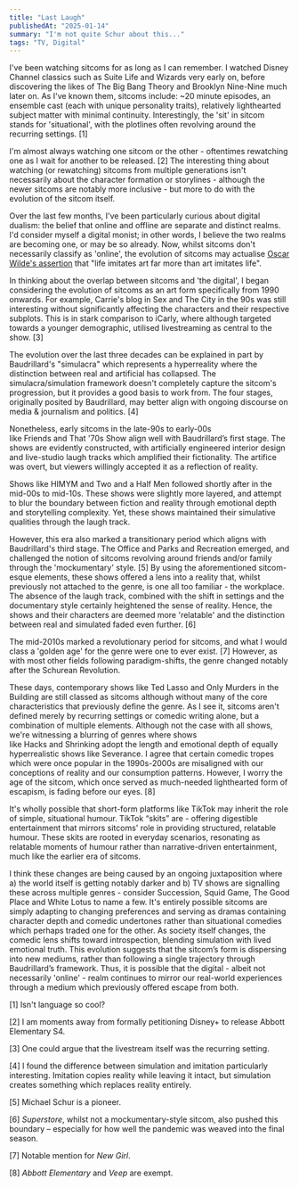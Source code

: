 ```yaml
---
title: "Last Laugh"
publishedAt: "2025-01-14"
summary: "I'm not quite Schur about this..."
tags: "TV, Digital"
---
```


I've been watching sitcoms for as long as I can remember. I watched Disney Channel classics such as Suite Life and Wizards very early on, before discovering the likes of The Big Bang Theory and Brooklyn Nine-Nine much later on. As I've known them, sitcoms include: ~20 minute episodes, an ensemble cast (each with unique personality traits), relatively lighthearted subject matter with minimal continuity. Interestingly, the 'sit' in sitcom stands for 'situational', with the plotlines often revolving around the recurring settings. \[1\]

I'm almost always watching one sitcom or the other - oftentimes rewatching one as I wait for another to be released. \[2\] The interesting thing about watching (or rewatching) sitcoms from multiple generations isn't necessarily about the character formation or storylines - although the newer sitcoms are notably more inclusive - but more to do with the evolution of the sitcom itself.

Over the last few months, I've been particularly curious about digital dualism: the belief that online and offline are separate and distinct realms. I'd consider myself a digital monist; in other words, I believe the two realms are becoming one, or may be so already. Now, whilst sitcoms don't necessarily classify as 'online', the evolution of sitcoms may actualise [Oscar Wilde's assertion](http://virgil.org/dswo/courses/novel/wilde-lying.pdf) that "life imitates art far more than art imitates life".

In thinking about the overlap between sitcoms and 'the digital', I began considering the evolution of sitcoms as an art form specifically from 1990 onwards. For example, Carrie's blog in Sex and The City in the 90s was still interesting without significantly affecting the characters and their respective subplots. This is in stark comparison to iCarly, where although targeted towards a younger demographic, utilised livestreaming as central to the show. \[3\]

The evolution over the last three decades can be explained in part by Baudrillard's "simulacra" which represents a hyperreality where the distinction between real and artificial has collapsed. The simulacra/simulation framework doesn't completely capture the sitcom's progression, but it provides a good basis to work from. The four stages, originally posited by Baudrillard, may better align with ongoing discourse on media & journalism and politics. \[4\]

Nonetheless, early sitcoms in the late-90s to early-00s like Friends and That '70s Show align well with Baudrillard’s first stage. The shows are evidently constructed, with artificially engineered interior design and live-studio laugh tracks which amplified their fictionality. The artifice was overt, but viewers willingly accepted it as a reflection of reality.

Shows like HIMYM and Two and a Half Men followed shortly after in the mid-00s to mid-10s. These shows were slightly more layered, and attempt to blur the boundary between fiction and reality through emotional depth and storytelling complexity. Yet, these shows maintained their simulative qualities through the laugh track.

However, this era also marked a transitionary period which aligns with Baudrillard's third stage. The Office and Parks and Recreation emerged, and challenged the notion of sitcoms revolving around friends and/or family through the 'mockumentary' style. \[5\] By using the aforementioned sitcom-esque elements, these shows offered a lens into a reality that, whilst previously not attached to the genre, is one all too familiar - the workplace. The absence of the laugh track, combined with the shift in settings and the documentary style certainly heightened the sense of reality. Hence, the shows and their characters are deemed more 'relatable' and the distinction between real and simulated faded even further. \[6\]

The mid-2010s marked a revolutionary period for sitcoms, and what I would class a 'golden age' for the genre were one to ever exist. \[7\] However, as with most other fields following paradigm-shifts, the genre changed notably after the Schurean Revolution.

These days, contemporary shows like Ted Lasso and Only Murders in the Building are still classed as sitcoms although without many of the core characteristics that previously define the genre. As I see it, sitcoms aren't defined merely by recurring settings or comedic writing alone, but a combination of multiple elements. Although not the case with all shows, we're witnessing a blurring of genres where shows like Hacks and Shrinking adopt the length and emotional depth of equally hyperrealistic shows like Severance. I agree that certain comedic tropes which were once popular in the 1990s-2000s are misaligned with our conceptions of reality and our consumption patterns. However, I worry the age of the sitcom, which once served as much-needed lighthearted form of escapism, is fading before our eyes. [8]

It's wholly possible that short-form platforms like TikTok may inherit the role of simple, situational humour. TikTok “skits” are - offering digestible entertainment that mirrors sitcoms' role in providing structured, relatable humour. These skits are rooted in everyday scenarios, resonating as relatable moments of humour rather than narrative-driven entertainment, much like the earlier era of sitcoms.

I think these changes are being caused by an ongoing juxtaposition where a) the world itself is getting notably darker and b) TV shows are signalling these across multiple genres - consider Succession, Squid Game, The Good Place and White Lotus to name a few. It's entirely possible sitcoms are simply adapting to changing preferences and serving as dramas containing character depth and comedic undertones rather than situational comedies which perhaps traded one for the other. As society itself changes, the comedic lens shifts toward introspection, blending simulation with lived emotional truth. This evolution suggests that the sitcom’s form is dispersing into new mediums, rather than following a single trajectory through Baudrillard’s framework. Thus, it is possible that the digital - albeit not necessarily 'online' - realm continues to mirror our real-world experiences through a medium which previously offered escape from both.

\[1\] Isn't language so cool?

\[2\] I am moments away from formally petitioning Disney+ to release Abbott Elementary S4.

\[3\] One could argue that the livestream itself was the recurring setting.

\[4\] I found the difference between simulation and imitation particularly interesting. Imitation copies reality while leaving it intact, but simulation creates something which replaces reality entirely.

\[5\] Michael Schur is a pioneer.

\[6\] _Superstore_, whilst not a mockumentary-style sitcom, also pushed this boundary – especially for how well the pandemic was weaved into the final season.

\[7\] Notable mention for _New Girl_.

\[8\] _Abbott Elementary_ and _Veep_ are exempt.
